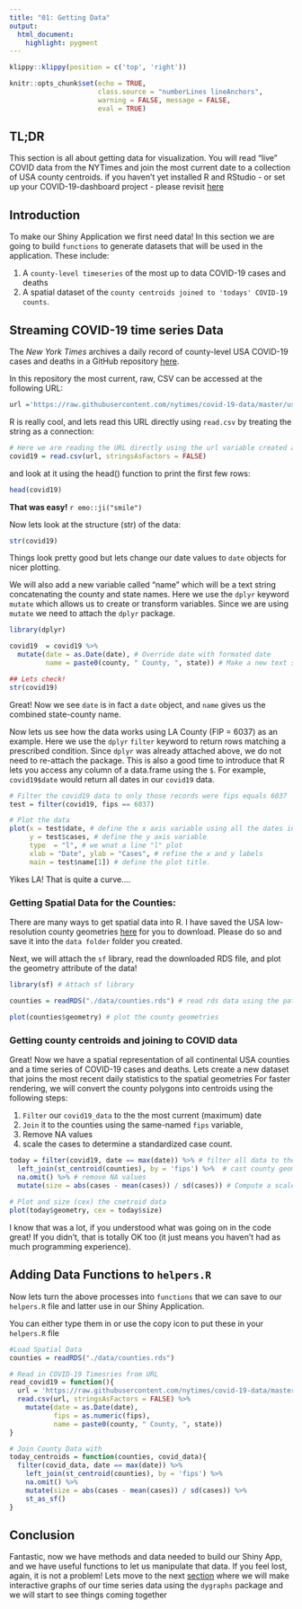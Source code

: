 ```yaml
---
title: "01: Getting Data"
output: 
  html_document:
    highlight: pygment
---
```


```r
klippy::klippy(position = c('top', 'right'))
```

```r
knitr::opts_chunk$set(echo = TRUE, 
                      class.source = "numberLines lineAnchors",
                      warning = FALSE, message = FALSE,
                      eval = TRUE)
```

## TL;DR

This section is all about getting data for visualization. You will read "live" COVID data from the NYTimes and join the most current date to a collection of USA county centroids. if you haven't yet installed R and RStudio - or set up your COVID-19-dashboard project - please revisit [here](00_setting_up_the_project.html)

## Introduction

To make our Shiny Application we first need data! In this section we are going to build `functions` to generate  datasets that will be used in the application. These include:

1. A `county-level timeseries` of the most up to data COVID-19 cases and deaths
2. A spatial dataset of the `county centroids joined to 'todays' COVID-19 counts`.

## Streaming COVID-19 time series Data

The *New York Times* archives a daily record of county-level USA COVID-19 cases and deaths in a GitHub repository [here](https://github.com/nytimes/covid-19-data). 

In this repository the most current, raw, CSV can be accessed at the following URL:

```r
url ='https://raw.githubusercontent.com/nytimes/covid-19-data/master/us-counties.csv'
```

R is really cool, and lets read this URL directly using `read.csv` by treating the string as a connection: 

```r
# Here we are reading the URL directly using the url variable created above
covid19 = read.csv(url, stringsAsFactors = FALSE)
```

and look at it using the head() function to print the first few rows:

```r
head(covid19)
```

**That was easy!** `r emo::ji("smile")`

Now lets look at the structure (str) of the data:

```r
str(covid19)
```

Things look pretty good but lets change our date values to `date` objects for nicer plotting.  

We will also add a new variable called "name" which will be a text string concatenating the county and state names. Here we use the `dplyr` keyword `mutate` which allows us to create or transform variables. Since we are using `mutate` we need to attach the `dplyr` package.

```r
library(dplyr)

covid19  = covid19 %>% 
  mutate(date = as.Date(date), # Override date with formated date
         name = paste0(county, " County, ", state)) # Make a new text string

## Lets check!
str(covid19)
```

Great! Now we see `date` is in fact a `date` object, and `name` gives us the combined state-county name.

Now lets us see how the data works using LA County (FIP = 6037) as an example. Here we use the `dplyr` `filter` keyword to return rows matching a prescribed condition. Since `dplyr` was already attached above, we do not need to re-attach the package. This is also a good time to introduce that R lets you access any column of a data.frame using the `$`. For example, 
`covid19$date` would return all dates in our `covid19` data.

```r
# Filter the covid19 data to only those records were fips equals 6037
test = filter(covid19, fips == 6037)

# Plot the data
plot(x = test$date, # define the x axis variable using all the dates in test
     y = test$cases, # define the y axis variable
     type  = "l", # we wnat a line "l" plot
     xlab = "Date", ylab = "Cases", # refine the x and y labels
     main = test$name[1]) # define the plot title.

```

Yikes LA! That is quite a curve....

### Getting Spatial Data for the Counties:

There are many ways to get spatial data into R. I have saved the USA low-resolution county geometries [here](https://github.com/mikejohnson51/COVID-19-dashboard/blob/master/data/counties.rds) for you to download. Please do so and save it into the `data folder` folder you created.

Next, we will attach the `sf` library, read the downloaded RDS file, and plot the geometry attribute of the data!

```r
library(sf) # Attach sf library

counties = readRDS("./data/counties.rds") # read rds data using the path to your resource

plot(counties$geometry) # plot the county geometries
```


### Getting county centroids and joining to COVID data

Great! Now we have a spatial representation of all continental USA counties and a time series of COVID-19 cases and deaths. Lets create a new dataset that joins the most recent daily statistics to the spatial geometries For faster rendering, we will convert the county polygons into centroids using the following steps:

1. `Filter` our `covid19_data` to the the most current (maximum) date
2. `Join` it to the counties using the same-named `fips` variable, 
3. Remove NA values
4. scale the cases to determine a standardized case count.

```r

today = filter(covid19, date == max(date)) %>% # filter all data to the maximum datae
  left_join(st_centroid(counties), by = 'fips') %>%  # cast county geometries to centroid, and join by fip
  na.omit() %>% # remove NA values
  mutate(size = abs(cases - mean(cases)) / sd(cases)) # Compute a scaled case count
  
# Plot and size (cex) the cnetroid data
plot(today$geometry, cex = today$size)
```

I know that was a lot, if you understood what was going on in the code great! If you didn't, that is totally OK too (it just means you haven't had as much programming experience).

## Adding Data Functions to `helpers.R`

Now lets turn the above processes into `functions` that we can save to our `helpers.R` file and latter use in our Shiny Application.

You can either type them in or use the copy icon to put these in your `helpers.R` file

```r
#Load Spatial Data
counties = readRDS("./data/counties.rds")

# Read in COVID-19 Timesries from URL
read_covid19 = function(){
  url = 'https://raw.githubusercontent.com/nytimes/covid-19-data/master/us-counties.csv'
  read.csv(url, stringsAsFactors = FALSE) %>% 
    mutate(date = as.Date(date), 
           fips = as.numeric(fips), 
           name = paste0(county, " County, ", state))
}

# Join County Data with 
today_centroids = function(counties, covid_data){
  filter(covid_data, date == max(date)) %>% 
    left_join(st_centroid(counties), by = 'fips') %>% 
    na.omit() %>% 
    mutate(size = abs(cases - mean(cases)) / sd(cases)) %>% 
    st_as_sf()
}
```

## Conclusion

Fantastic, now we have methods and data needed to build our Shiny App, and we have useful functions to let us manipulate that data. If you feel lost, again, it is not a problem! Lets move to the next [section](02_graphs.html) where we will make interactive graphs of our time series data using the `dygraphs` package and we will start to see things coming together 